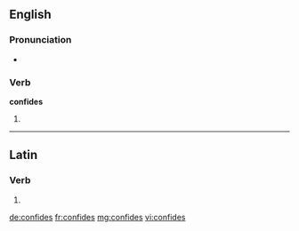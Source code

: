 ==English==

===Pronunciation===
* {{rhymes|aɪdz}}

===Verb===
'''confides'''

# {{third-person singular of|confide}}

----

==Latin==

===Verb===
{{la-verb-form|cōnfīdēs}}

# {{conjugation of|confido|cōnfīdō|2|s|fut|act|ind|lang=la}}
{{count page|[[Wiktionary:Page count]]}}

[[de:confides]]
[[fr:confides]]
[[mg:confides]]
[[vi:confides]]